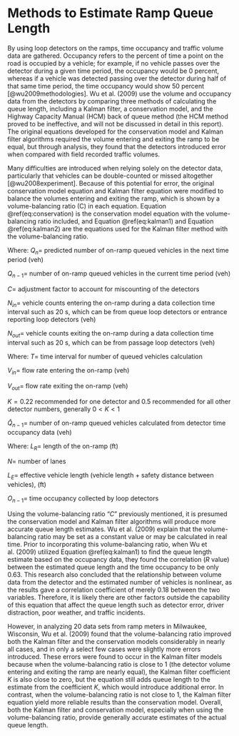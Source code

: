 # Methods to Estimate Ramp Queue Length

By using loop detectors on the ramps, time occupancy and traffic volume data are gathered. Occupancy refers to the percent of time a point on the road is occupied by a vehicle; for example, if no vehicle passes over the detector during a given time period, the occupancy would be 0 percent, whereas if a vehicle was detected passing over the detector during half of that same time period, the time occupancy would show 50 percent [@wu2009methodologies]. Wu et al. (2009) use the volume and occupancy data from the detectors by comparing three methods of calculating the queue length, including a Kalman filter, a conservation model, and the Highway Capacity Manual (HCM) back of queue method (the HCM method proved to be ineffective, and will not be discussed in detail in this report). The original equations developed for the conservation model and Kalman filter algorithms required the volume entering and exiting the ramp to be equal, but through analysis, they found that the detectors introduced error when compared with field recorded traffic volumes. 

Many difficulties are introduced when relying solely on the detector data, particularly that vehicles can be double-counted or missed altogether [@wu2008experiment]. Because of this potential for error, the original conservation model equation and Kalman filter equation were modified to balance the volumes entering and exiting the ramp, which is shown by a volume-balancing ratio (C) in each equation. Equation \@ref(eq:conservation) is the conservation model equation with the volume-balancing ratio included, and Equation \@ref(eq:kalman1) and Equation \@ref(eq:kalman2) are the equations used for the Kalman filter method with the volume-balancing ratio.

\begin{equation}
Q_n = Q_{n-1} + CN_{in} – N_{out}
  (\#eq:conservation)
\end{equation}

Where: 
$Q_n =$ predicted number of on-ramp queued vehicles in the next time period (veh)

$Q_{n-1} =$ number of on-ramp queued vehicles in the current time period (veh)

$C =$ adjustment factor to account for miscounting of the detectors

$N_{in} =$ vehicle counts entering the on-ramp during a data collection time interval such as 20 s, which can be from queue loop detectors or entrance reporting loop detectors (veh)

$N_{out} =$ vehicle counts exiting the on-ramp during a data collection time interval such as 20 s, which can be from passage loop detectors (veh)


\begin{equation}
Q_n = Q_{n-1} + T(CV_{in} – V_{out})+K(\hat{Q}_{n-1} – Q_{n-1})
  (\#eq:kalman1)
\end{equation}

Where:
$T =$ time interval for number of queued vehicles calculation

$V_{in} =$ flow rate entering the on-ramp (veh)

$V_{out} =$ flow rate exiting the on-ramp (veh)

$K = 0.22$ recommended for one detector and $0.5$ recommended for all other detector numbers, generally $0 < K < 1$

$\hat{Q}_{n-1} =$ number of on-ramp queued vehicles calculated from detector time occupancy data (veh)


\begin{equation}
\hat{Q}_{n-1} = ((L_{R} * N)/(L_{E})*O_{n-1}
  (\#eq:kalman2)
\end{equation}

Where:
$L_R =$ length of the on-ramp (ft)

$N =$ number of lanes

$L_E =$ effective vehicle length (vehicle length + safety distance between vehicles), (ft)

$O_{n-1} =$ time occupancy collected by loop detectors


Using the volume-balancing ratio "$C$" previously mentioned, it is presumed the conservation model and Kalman filter algorithms will produce more accurate queue length estimates. Wu et al. (2009) explain that the volume-balancing ratio may be set as a constant value or may be calculated in real time. Prior to incorporating this volume-balancing ratio, when Wu et al. (2009) utilized Equation \@ref(eq:kalman1) to find the queue length estimate based on the occupancy data, they found the correlation ($R$ value) between the estimated queue length and the time occupancy to be only 0.63. This research also concluded that the relationship between volume data from the detector and the estimated number of vehicles is nonlinear, as the results gave a correlation coefficient of merely 0.18 between the two variables. Therefore, it is likely there are other factors outside the capability of this equation that affect the queue length such as detector error, driver distraction, poor weather, and traffic incidents.

However, in analyzing 20 data sets from ramp meters in Milwaukee, Wisconsin, Wu et al. (2009) found that the volume-balancing ratio improved both the Kalman filter and the conservation models considerably in nearly all cases, and in only a select few cases were slightly more errors introduced. These errors were found to occur in the Kalman filter models because when the volume-balancing ratio is close to 1 (the detector volume entering and exiting the ramp are nearly equal), the Kalman filter coefficient $K$ is also close to zero, but the equation still adds queue length to the estimate from the coefficient $K$, which would introduce additional error. In contrast, when the volume-balancing ratio is not close to 1, the Kalman filter equation yield more reliable results than the conservation model. Overall, both the Kalman filter and conservation model, especially when using the volume-balancing ratio, provide generally accurate estimates of the actual queue length.